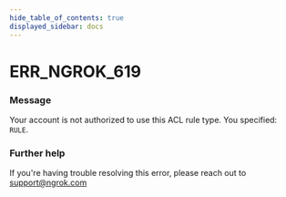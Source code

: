 ```yaml
---
hide_table_of_contents: true
displayed_sidebar: docs
---
```



# ERR_NGROK_619

### Message

Your account is not authorized to use this ACL rule type. You specified: `RULE`.

### Further help

If you're having trouble resolving this error, please reach out to [support@ngrok.com](mailto:support@ngrok.com?subject=Help%20with%20ERR_NGROK_619)

<ErrorDetails error="err_ngrok_619" />
